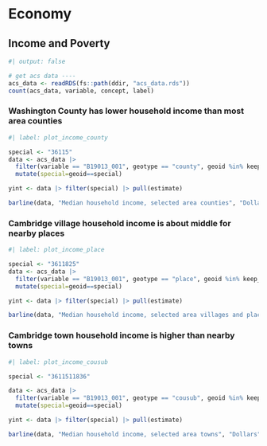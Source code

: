 
# Economy

## Income and Poverty {.unlisted}

```r
#| output: false

# get acs data ----
acs_data <- readRDS(fs::path(ddir, "acs_data.rds"))
count(acs_data, variable, concept, label)

```

### Washington County has lower household income than most area counties

```r
#| label: plot_income_county

special <- "36115"
data <- acs_data |> 
  filter(variable == "B19013_001", geotype == "county", geoid %in% keep_cos) |> 
  mutate(special=geoid==special)

yint <- data |> filter(special) |> pull(estimate)

barline(data, "Median household income, selected area counties", "Dollars", seq(0, 100e3, 5e3), yint)

```

### Cambridge village household income is about middle for nearby places

```r
#| label: plot_income_place

special <- "3611825"
data <- acs_data |> 
  filter(variable == "B19013_001", geotype == "place", geoid %in% keep_places) |> 
  mutate(special=geoid==special)

yint <- data |> filter(special) |> pull(estimate)

barline(data, "Median household income, selected area villages and places", "Dollars", seq(0, 100e3, 5e3), yint)

```


### Cambridge town household income is higher than nearby towns

```r
#| label: plot_income_cousub

special <- "3611511836"

data <- acs_data |> 
  filter(variable == "B19013_001", geotype == "cousub", geoid %in% keep_cousubs) |> 
  mutate(special=geoid==special)

yint <- data |> filter(special) |> pull(estimate)

barline(data, "Median household income, selected area towns", "Dollars", seq(0, 100e3, 5e3), yint)

```


